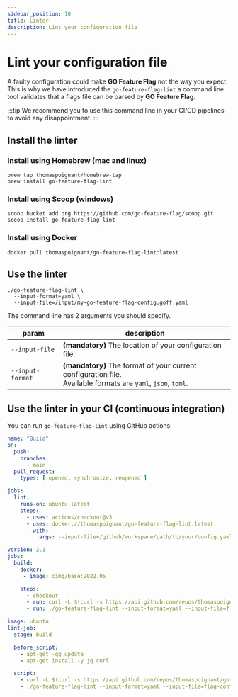 ```yaml
---
sidebar_position: 10
title: Linter
description: Lint your configuration file
---
```




# Lint your configuration file

A faulty configuration could make **GO Feature Flag** not the way you expect.  
This is why we have introduced the `go-feature-flag-lint` a command line tool validates that a flags file can be parsed by **GO Feature Flag**.

:::tip
We recommend you to use this command line in your CI/CD pipelines to avoid any disappointment.
:::

## Install the linter

### Install using Homebrew (mac and linux)
```shell
brew tap thomaspoignant/homebrew-tap
brew install go-feature-flag-lint
```
 
### Install using Scoop (windows)
```shell
scoop bucket add org https://github.com/go-feature-flag/scoop.git
scoop install go-feature-flag-lint
```

### Install using Docker
```shell
docker pull thomaspoignant/go-feature-flag-lint:latest
```

## Use the linter

```shell
./go-feature-flag-lint \
  --input-format=yaml \
  --input-file=/input/my-go-feature-flag-config.goff.yaml
```

The command line has 2 arguments you should specify.

| param            | description                                                                                                       |
|------------------|-------------------------------------------------------------------------------------------------------------------|
| `--input-file`   | **(mandatory)** The location of your configuration file.                                                          |
| `--input-format` | **(mandatory)** The format of your current configuration file. <br/>Available formats are `yaml`, `json`, `toml`. |

## Use the linter in your CI (continuous integration)



You can run `go-feature-flag-lint` using GitHub actions:

<Tabs groupId="code">
    <TabItem value="githubaction" label="Github Action">

```yaml
name: "Build"
on:
  push:
    branches:
      - main
  pull_request:
    types: [ opened, synchronize, reopened ]

jobs:
  lint:
    runs-on: ubuntu-latest
    steps:
      - uses: actions/checkout@v3
      - uses: docker://thomaspoignant/go-feature-flag-lint:latest
        with:
          args: --input-file=/github/workspace/path/to/your/config.yaml --input-format=yaml
```

  </TabItem>
    <TabItem value="circleci" label="CircleCi">

```yaml
version: 2.1
jobs:
  build:
    docker:
     - image: cimg/base:2022.05

    steps:
      - checkout
      - run: curl -L $(curl -s https://api.github.com/repos/thomaspoignant/go-feature-flag/releases/latest | jq -r '.assets[] | select(.name|match("Linux_x86_64.tar.gz$")) | .browser_download_url' | grep 'go-feature-flag-lint') --output release.tar.gz && tar -zxvf release.tar.gz
      - run: ./go-feature-flag-lint --input-format=yaml --input-file=flag-config.goff.yaml # please put the right file name
```

  </TabItem>
    <TabItem value="gitlab" label="Gitlab">

```yaml
image: ubuntu
lint-job:
  stage: build

  before_script:
    - apt-get -qq update
    - apt-get install -y jq curl

  script:
    - curl -L $(curl -s https://api.github.com/repos/thomaspoignant/go-feature-flag/releases/latest | jq -r '.assets[] | select(.name|match("Linux_x86_64.tar.gz$")) | .browser_download_url' | grep 'go-feature-flag-lint') --output release.tar.gz && tar -zxvf release.tar.gz
    - ./go-feature-flag-lint --input-format=yaml --input-file=flag-config.goff.yaml # please put the right file name
```

  </TabItem>

</Tabs>
